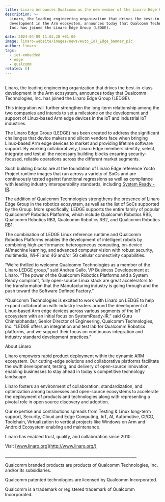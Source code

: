 ```yaml
---
title: Linaro Announces Qualcomm as the new member of the Linaro Edge Group (LEDGE)
description: >+
  Linaro, the leading engineering organization that drives the best-in-class
  development in the Arm ecosystem, announces today that Qualcomm Technologies,
  Inc. has joined the Linaro Edge Group (LEDGE). 

date: 2024-04-09 11:03:20 +01:00
image: linaro-website/images/news/Auto_IoT_Edge_banner_pic
author: linaro
tags:
  - iot-embedded
  - edge
  - qualcomm
related: []
---
```


\
Linaro, the leading engineering organization that drives the best-in-class development in the Arm ecosystem, announces today that Qualcomm Technologies, Inc. has joined the Linaro Edge Group (LEDGE).

This integration will further strengthen the long-term relationship among the two companies and intends to set a milestone on the development and support of Linux-based Arm edge devices in the IoT and industrial IoT industries.

The Linaro Edge Group (LEDGE) has been created to address the significant challenges that device makers and silicon vendors face when bringing Linux-based Arm edge devices to market and providing lifetime software support. By working collaboratively, Linaro Edge members identify, select, integrate and test all the necessary building blocks ensuring security-focused, reliable operations across the different market segments.

Such building blocks are at the foundation of Linaro Edge reference Yocto Project runtime images that run across a variety of SoCs and are continuously tested against functional regressions as well as compliance with leading industry interoperability standards, including [System Ready - IR](https://www.arm.com/architecture/system-architectures/systemready-certification-program/ir).

The addition of Qualcomm Technologies strengthens the presence of Linaro Edge Group in the robotics ecosystem, as well as the list of SoCs supported by the Group. More specifically, LEDGE supports the entire family of popular Qualcomm® Robotics Platforms, which include Qualcomm Robotics RB5, Qualcomm Robotics RB3, Qualcomm Robotics RB2, and Qualcomm Robotics RB1.

The combination of LEDGE Linux reference runtime and Qualcomm Robotics Platforms enables the development of intelligent robots by combining high-performance heterogeneous computing, on-device AI/machine learning, and advanced computer vision with robust security, multimedia, Wi-Fi and 4G and/or 5G cellular connectivity capabilities.

“We’re thrilled to welcome Qualcomm Technologies as a member of the Linaro LEDGE group,” said Andrea Gallo, VP Business Developement at Linaro. “The power of the Qualcomm Robotics Platforms and a System Ready compliant, fully open-source Linux stack are great accelerators to the transformation that the Manufacturing industry is going through and the push toward the Software Defined Factory.”

“Qualcomm Technologies is excited to work with Linaro on LEDGE to help expand collaboration with industry leaders around the development of Linux-based Arm edge devices across various segments of the IoT ecosystem with an initial focus on SystemReady-IR,” said Guru Chinnabhandar, Senior Director of Engineering, Qualcomm Technologies, Inc. “LEDGE offers an integration and test lab for Qualcomm Robotics platforms, and we support their focus on continuous integration and industry standard development practices.”

About Linaro

Linaro empowers rapid product deployment within the dynamic ARM ecosystem. Our cutting-edge solutions and collaborative platforms facilitate the swift development, testing, and delivery of open-source innovation, enabling businesses to stay ahead in today's competitive technology landscape.

Linaro fosters an environment of collaboration, standardization, and optimization among businesses and open-source ecosystems to accelerate the deployment of products and technologies along with representing a pivotal role in open source discovery and adoption.

Our expertise and contributions spreads from Testing & Linux long-term support, Security, Cloud and Edge Computing, IoT, AI, Automotive, CI/CD, Toolchain, Virtualization to vertical projects like Windows on Arm and Android Ecosystem enabling and maintenance.

Linaro has enabled trust, quality, and collaboration since 2010.

Visit [www.linaro.org](http://www.linaro.org/)

\_\_\_\_\_\_\_\_\_\_\_\_\_\_\_\_\_\_\_\_\_\_\_\_\_\_\_\_\_\_\_\_\_\_\_\_\_\_\_\_\_\_\_\_\_\_\_\_\_\_\_\_\_\_\_\_\_\_\_\_\_\_\_\_\_\_\_

Qualcomm branded products are products of Qualcomm Technologies, Inc. and/or its subsidiaries.

Qualcomm patented technologies are licensed by Qualcomm Incorporated.

Qualcomm is a trademark or registered trademark of Qualcomm Incorporated.
